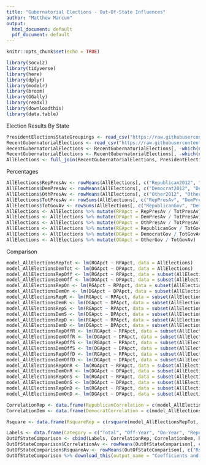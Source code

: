 ---
title: "Gubernatorial Elections - Out-Of-State Influences"
author: "Matthew Marcum"
output:
  html_document: default
  pdf_document: default
---

```{r setup, include=FALSE}
knitr::opts_chunk$set(echo = TRUE)
```



```{r,  include=FALSE}
library(socviz)
library(tidyverse)
library(here)
library(dplyr)
library(modelr)
library(broom)
library(GGally)
library(readxl)
library(downloadthis)
library(data.table)
```

Election Results By State

```{r}
PresidentElectionsStateGroupings <- read_csv("https://raw.githubusercontent.com/mg-marcum/Gubernatorial-Elections/main/Presidential%20Elections%20and%20State%20Groupings.csv")
RecentGubernatorialElections <- read_csv("https://raw.githubusercontent.com/mg-marcum/Gubernatorial-Elections/main/Most%20Recent%20Gubernatorial%20Elections%202020-2023.csv")
RecentGubernatorialElections <- RecentGubernatorialElections[, -which(names(RecentGubernatorialElections) == "ThirdVotes")]
RecentGubernatorialElections <- RecentGubernatorialElections[, -which(names(RecentGubernatorialElections) == "OtherVotes")]
AllElections <- full_join(RecentGubernatorialElections, PresidentElectionsStateGroupings, by = "STATE")
```

Percentages

```{r}
AllElections$RepPresAv <- rowMeans(AllElections[, c("Republican2012", "Republican2016", "Republican2020")], na.rm = TRUE)
AllElections$DemPresAv <- rowMeans(AllElections[, c("Democrat2012", "Democrat2016", "Democrat2020")], na.rm = TRUE)
AllElections$OthPresAv <- rowMeans(AllElections[, c("Other2012", "Other2016", "Other2020")], na.rm = TRUE)
AllElections$TotPresAv <- rowSums(AllElections[, c("RepPresAv", "DemPresAv", "OthPresAv")], na.rm = TRUE)
AllElections$TotGovAv <- rowSums(AllElections[, c("RepublicanGov", "DemocratGov", "OtherGov")], na.rm = TRUE)
AllElections <- AllElections %>% mutate(RPApct = RepPresAv / TotPresAv)
AllElections <- AllElections %>% mutate(DPApct = DemPresAv / TotPresAv)
AllElections <- AllElections %>% mutate(OPApct = OthPresAv / TotPresAv)
AllElections <- AllElections %>% mutate(RGApct = RepublicanGov / TotGovAv)
AllElections <- AllElections %>% mutate(DGApct = DemocratGov / TotGovAv)
AllElections <- AllElections %>% mutate(OGApct = OtherGov / TotGovAv)
```

Comparison

```{r}
model_AllElectionsRepTot <- lm(RGApct ~ RPApct, data = AllElections)
model_AllElectionsDemTot <- lm(DGApct ~ DPApct, data = AllElections)
model_AllElectionsRepOff <- lm(RGApct ~ RPApct, data = subset(AllElections, Timing == "Off-Year" | Timing == "Both"))
model_AllElectionsDemOff <- lm(DGApct ~ DPApct, data = subset(AllElections, Timing == "Off-Year" | Timing == "Both"))
model_AllElectionsRepOn <- lm(RGApct ~ RPApct, data = subset(AllElections, Timing == "On-Year"))
model_AllElectionsDemOn <- lm(DGApct ~ DPApct, data = subset(AllElections, Timing == "On-Year"))
model_AllElectionsRepR <- lm(RGApct ~ RPApct, data = subset(AllElections, Political_Favorabilty == "Republican"))
model_AllElectionsDemR <- lm(DGApct ~ DPApct, data = subset(AllElections, Political_Favorabilty == "Republican"))
model_AllElectionsRepS <- lm(RGApct ~ RPApct, data = subset(AllElections, Political_Favorabilty == "Swing"))
model_AllElectionsDemS <- lm(DGApct ~ DPApct, data = subset(AllElections, Political_Favorabilty == "Swing"))
model_AllElectionsRepD <- lm(RGApct ~ RPApct, data = subset(AllElections, Political_Favorabilty == "Democrat"))
model_AllElectionsDemD <- lm(DGApct ~ DPApct, data = subset(AllElections, Political_Favorabilty == "Democrat"))
model_AllElectionsRepOffR <- lm(RGApct ~ RPApct, data = subset(AllElections, Political_Favorabilty == "Republican" & Timing == "Off-Year" | Timing == "Both"))
model_AllElectionsDemOffR <- lm(DGApct ~ DPApct, data = subset(AllElections, Political_Favorabilty == "Republican" & Timing == "Off-Year" | Timing == "Both"))
model_AllElectionsRepOffS <- lm(RGApct ~ RPApct, data = subset(AllElections, Political_Favorabilty == "Swing" & Timing == "Off-Year" | Timing == "Both"))
model_AllElectionsDemOffS <- lm(DGApct ~ DPApct, data = subset(AllElections, Political_Favorabilty == "Swing" & Timing == "Off-Year" | Timing == "Both"))
model_AllElectionsRepOffD <- lm(RGApct ~ RPApct, data = subset(AllElections, Political_Favorabilty == "Democrat" & Timing == "Off-Year" | Timing == "Both"))
model_AllElectionsDemOffD <- lm(DGApct ~ DPApct, data = subset(AllElections, Political_Favorabilty == "Democrat" & Timing == "Off-Year" | Timing == "Both"))
model_AllElectionsRepOnR <- lm(RGApct ~ RPApct, data = subset(AllElections, Political_Favorabilty == "Republican" & Timing == "On-Year"))
model_AllElectionsDemOnR <- lm(DGApct ~ DPApct, data = subset(AllElections, Political_Favorabilty == "Republican" & Timing == "On-Year"))
model_AllElectionsRepOnS <- lm(RGApct ~ RPApct, data = subset(AllElections, Political_Favorabilty == "Swing" & Timing == "On-Year"))
model_AllElectionsDemOnS <- lm(DGApct ~ DPApct, data = subset(AllElections, Political_Favorabilty == "Swing" & Timing == "On-Year"))
model_AllElectionsRepOnD <- lm(RGApct ~ RPApct, data = subset(AllElections, Political_Favorabilty == "Democrat" & Timing == "On-Year"))
model_AllElectionsDemOnD <- lm(DGApct ~ DPApct, data = subset(AllElections, Political_Favorabilty == "Democrat" & Timing == "On-Year"))
```

```{r}
CorrelationRep <- data.frame(RepublicanCorrelation = c(model_AllElectionsRepTot$coefficients["RPApct"], model_AllElectionsRepOff$coefficients["RPApct"], model_AllElectionsRepOn$coefficients["RPApct"],  model_AllElectionsRepR$coefficients["RPApct"], model_AllElectionsRepS$coefficients["RPApct"], model_AllElectionsRepD$coefficients["RPApct"],  model_AllElectionsRepOffR$coefficients["RPApct"], model_AllElectionsRepOffS$coefficients["RPApct"], model_AllElectionsRepOffD$coefficients["RPApct"], model_AllElectionsRepOnR$coefficients["RPApct"], model_AllElectionsRepOnS$coefficients["RPApct"], model_AllElectionsRepOnD$coefficients["RPApct"]))
CorrelationDem <- data.frame(DemocratCorrelation = c(model_AllElectionsDemTot$coefficients["DPApct"], model_AllElectionsDemOff$coefficients["DPApct"], model_AllElectionsDemOn$coefficients["DPApct"],  model_AllElectionsDemR$coefficients["DPApct"], model_AllElectionsDemS$coefficients["DPApct"], model_AllElectionsDemD$coefficients["DPApct"],  model_AllElectionsDemOffR$coefficients["DPApct"], model_AllElectionsDemOffS$coefficients["DPApct"], model_AllElectionsDemOffD$coefficients["DPApct"], model_AllElectionsDemOnR$coefficients["DPApct"], model_AllElectionsDemOnS$coefficients["DPApct"], model_AllElectionsDemOnD$coefficients["DPApct"]))

```

```{r}
Rsquare <- data.frame(RsquareRep = c(rsquare(model_AllElectionsRepTot, data = AllElections), rsquare(model_AllElectionsRepOff, data = AllElections), rsquare(model_AllElectionsRepOn, data = AllElections), rsquare(model_AllElectionsRepR, data = AllElections), rsquare(model_AllElectionsRepS, data = AllElections), rsquare(model_AllElectionsRepD, data = AllElections), rsquare(model_AllElectionsRepOffR, data = AllElections), rsquare(model_AllElectionsRepOffS, data = AllElections), rsquare(model_AllElectionsRepOffD, data = AllElections), rsquare(model_AllElectionsRepOnR, data = AllElections), rsquare(model_AllElectionsRepOnS, data = AllElections), rsquare(model_AllElectionsRepOnD, data = AllElections)), RsquareDem = c(rsquare(model_AllElectionsDemTot, data = AllElections), rsquare(model_AllElectionsDemOff, data = AllElections), rsquare(model_AllElectionsDemOn, data = AllElections), rsquare(model_AllElectionsDemR, data = AllElections), rsquare(model_AllElectionsDemS, data = AllElections), rsquare(model_AllElectionsDemD, data = AllElections), rsquare(model_AllElectionsDemOffR, data = AllElections), rsquare(model_AllElectionsDemOffS, data = AllElections), rsquare(model_AllElectionsDemOffD, data = AllElections), rsquare(model_AllElectionsDemOnR, data = AllElections), rsquare(model_AllElectionsDemOnS, data = AllElections), rsquare(model_AllElectionsDemOnD, data = AllElections)))
```
```{r}
Labels <- data.frame(Category = c("Total", "Off-Year", "On-Year", "Republican state", "Swing state", "Democrat state", "Off-Year Rep", "Off-Year Swing", "Off-Year Dem", "On-Year Rep", "On-Year Swing", "On-Year Dem"))
OutOfStateComparison <- cbind(Labels, CorrelationRep, CorrelationDem, Rsquare)
OutOfStateComparison$CorrelationAv <- rowMeans(OutOfStateComparison[, c("RepublicanCorrelation", "DemocratCorrelation")], na.rm = TRUE)
OutOfStateComparison$RsquareAv <- rowMeans(OutOfStateComparison[, c("RsquareRep", "RsquareDem")], na.rm = TRUE)
OutOfStateComparison %>% download_this(output_name = "Coefficients and R Squared Values for Out-Of-State Influences", output_extension = ".xlsx", button_label = "Download as XLSX", button_type = "warning", has_icon = TRUE, icon = "fa fa-save")
```
